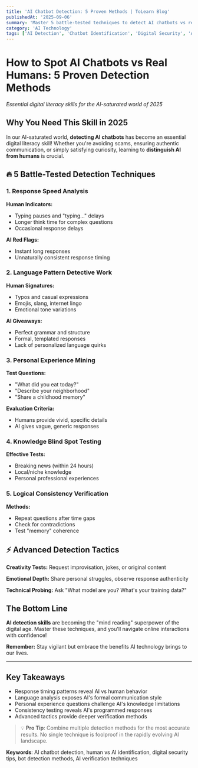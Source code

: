 ```yaml
---
title: 'AI Chatbot Detection: 5 Proven Methods | ToLearn Blog'
publishedAt: '2025-09-06'
summary: 'Master 5 battle-tested techniques to detect AI chatbots vs real humans in 2025. Learn response analysis, language patterns, and verification methods.'
category: 'AI Technology'
tags: ['AI Detection', 'Chatbot Identification', 'Digital Security', 'AI Technology', 'Human vs AI', 'Online Safety']
---
```


# How to Spot AI Chatbots vs Real Humans: 5 Proven Detection Methods

*Essential digital literacy skills for the AI-saturated world of 2025*

## Why You Need This Skill in 2025

In our AI-saturated world, **detecting AI chatbots** has become an essential digital literacy skill! Whether you're avoiding scams, ensuring authentic communication, or simply satisfying curiosity, learning to **distinguish AI from humans** is crucial.

## 🔥 5 Battle-Tested Detection Techniques

### 1. Response Speed Analysis

**Human Indicators:**
- Typing pauses and "typing..." delays
- Longer think time for complex questions
- Occasional response delays

**AI Red Flags:**
- Instant long responses
- Unnaturally consistent response timing

### 2. Language Pattern Detective Work

**Human Signatures:**
- Typos and casual expressions
- Emojis, slang, internet lingo
- Emotional tone variations

**AI Giveaways:**
- Perfect grammar and structure
- Formal, templated responses
- Lack of personalized language quirks

### 3. Personal Experience Mining

**Test Questions:**
- "What did you eat today?"
- "Describe your neighborhood"
- "Share a childhood memory"

**Evaluation Criteria:**
- Humans provide vivid, specific details
- AI gives vague, generic responses

### 4. Knowledge Blind Spot Testing

**Effective Tests:**
- Breaking news (within 24 hours)
- Local/niche knowledge
- Personal professional experiences

### 5. Logical Consistency Verification

**Methods:**
- Repeat questions after time gaps
- Check for contradictions
- Test "memory" coherence

## ⚡ Advanced Detection Tactics

**Creativity Tests:** Request improvisation, jokes, or original content

**Emotional Depth:** Share personal struggles, observe response authenticity

**Technical Probing:** Ask "What model are you? What's your training data?"

## The Bottom Line

**AI detection skills** are becoming the "mind reading" superpower of the digital age. Master these techniques, and you'll navigate online interactions with confidence!

**Remember:** Stay vigilant but embrace the benefits AI technology brings to our lives.

---

## Key Takeaways

- Response timing patterns reveal AI vs human behavior
- Language analysis exposes AI's formal communication style
- Personal experience questions challenge AI's knowledge limitations
- Consistency testing reveals AI's programmed responses
- Advanced tactics provide deeper verification methods

> 💡 **Pro Tip**: Combine multiple detection methods for the most accurate results. No single technique is foolproof in the rapidly evolving AI landscape.

**Keywords**: AI chatbot detection, human vs AI identification, digital security tips, bot detection methods, AI verification techniques